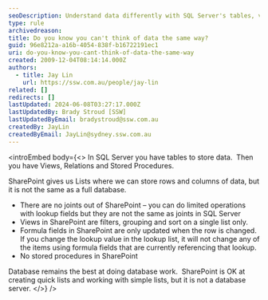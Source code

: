 ```yaml
---
seoDescription: Understand data differently with SQL Server's tables, views, relations, and stored procedures versus SharePoint's lists, filters, grouping, and formula fields.
type: rule
archivedreason:
title: Do you know you can't think of data the same way?
guid: 96e8212a-a16b-4054-838f-b16722191ec1
uri: do-you-know-you-cant-think-of-data-the-same-way
created: 2009-12-04T08:14:14.000Z
authors:
  - title: Jay Lin
    url: https://ssw.com.au/people/jay-lin
related: []
redirects: []
lastUpdated: 2024-06-08T03:27:17.000Z
lastUpdatedBy: Brady Stroud [SSW]
lastUpdatedByEmail: bradystroud@ssw.com.au
createdBy: JayLin
createdByEmail: JayLin@sydney.ssw.com.au
---
```


<introEmbed
  body={<>
In SQL Server you have tables to store data.  Then you have Views, Relations and Stored Procedures.

SharePoint gives us Lists where we can store rows and columns of data, but it is not the same as a full database.



- There are no joints out of SharePoint – you can do limited operations with lookup fields but they are not the same as joints in SQL Server
- Views in SharePoint are filters, grouping and sort on a single list only.
- Formula fields in SharePoint are only updated when the row is changed.  If you change the lookup value in the lookup list, it will not change any of the items using formula fields that are currently referencing that lookup.
- No stored procedures in SharePoint

Database remains the best at doing database work.  SharePoint is OK at creating quick lists and working with simple lists, but it is not a database server.
  </>}
/>
